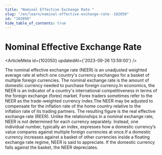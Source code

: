```yaml
---
title: "Nominal Effective Exchange Rate "
slug: "/en/learn/nominal-effective-exchange-rate--102050"
id: "102050"
hide_table_of_contents: true
---
```



# Nominal Effective Exchange Rate 

<ArticleMeta id={102050} updatedAt={'2023-09-26 13:59:00'} />
<div className='border-solid border-b border-t-0 my-4 border-[var(--ifm-color-gray-300)]' />

The nominal effective exchange rate (NEER) is an unadjusted weighted average rate at which one country's currency exchanges for a basket of multiple foreign currencies. The nominal exchange rate is the amount of domestic currency needed to purchase foreign currency.In economics, the NEER is an indicator of a country's international competitiveness in terms of the foreign exchange (forex) market. Forex traders sometimes refer to the NEER as the trade-weighted currency index.The NEER may be adjusted to compensate for the inflation rate of the home country relative to the inflation rate of its trading partners. The resulting figure is the real effective exchange rate (REER). Unlike the relationships in a nominal exchange rate, NEER is not determined for each currency separately. Instead, one individual number, typically an index, expresses how a domestic currency’s value compares against multiple foreign currencies at once.If a domestic currency increases against a basket of other currencies inside a floating exchange rate regime, NEER is said to appreciate. If the domestic currency falls against the basket, the NEER depreciates.
